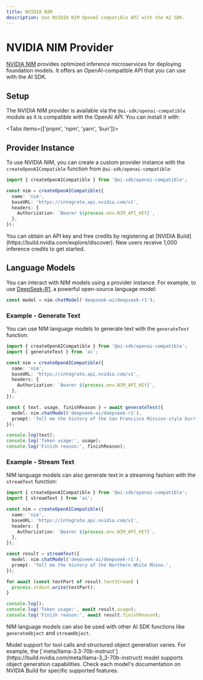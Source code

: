 ---
title: NVIDIA NIM
description: Use NVIDIA NIM OpenAI compatible API with the AI SDK.
---

# NVIDIA NIM Provider

[NVIDIA NIM](https://www.nvidia.com/en-us/ai/) provides optimized inference microservices for deploying foundation models. It offers an OpenAI-compatible API that you can use with the AI SDK.

## Setup

The NVIDIA NIM provider is available via the `@ai-sdk/openai-compatible` module as it is compatible with the OpenAI API.
You can install it with:

<Tabs items={['pnpm', 'npm', 'yarn', 'bun']}>
  <Tab>
    <Snippet text="pnpm add @ai-sdk/openai-compatible" dark />
  </Tab>
  <Tab>
    <Snippet text="npm install @ai-sdk/openai-compatible" dark />
  </Tab>
  <Tab>
    <Snippet text="yarn add @ai-sdk/openai-compatible" dark />
  </Tab>

  <Tab>
    <Snippet text="bun add @ai-sdk/openai-compatible" dark />
  </Tab>
</Tabs>

## Provider Instance

To use NVIDIA NIM, you can create a custom provider instance with the `createOpenAICompatible` function from `@ai-sdk/openai-compatible`:

```ts
import { createOpenAICompatible } from '@ai-sdk/openai-compatible';

const nim = createOpenAICompatible({
  name: 'nim',
  baseURL: 'https://integrate.api.nvidia.com/v1',
  headers: {
    Authorization: `Bearer ${process.env.NIM_API_KEY}`,
  },
});
```

<Note>
  You can obtain an API key and free credits by registering at [NVIDIA
  Build](https://build.nvidia.com/explore/discover). New users receive 1,000
  inference credits to get started.
</Note>

## Language Models

You can interact with NIM models using a provider instance. For example, to use [DeepSeek-R1](https://build.nvidia.com/deepseek-ai/deepseek-r1), a powerful open-source language model:

```ts
const model = nim.chatModel('deepseek-ai/deepseek-r1');
```

### Example - Generate Text

You can use NIM language models to generate text with the `generateText` function:

```ts
import { createOpenAICompatible } from '@ai-sdk/openai-compatible';
import { generateText } from 'ai';

const nim = createOpenAICompatible({
  name: 'nim',
  baseURL: 'https://integrate.api.nvidia.com/v1',
  headers: {
    Authorization: `Bearer ${process.env.NIM_API_KEY}`,
  },
});

const { text, usage, finishReason } = await generateText({
  model: nim.chatModel('deepseek-ai/deepseek-r1'),
  prompt: 'Tell me the history of the San Francisco Mission-style burrito.',
});

console.log(text);
console.log('Token usage:', usage);
console.log('Finish reason:', finishReason);
```

### Example - Stream Text

NIM language models can also generate text in a streaming fashion with the `streamText` function:

```ts
import { createOpenAICompatible } from '@ai-sdk/openai-compatible';
import { streamText } from 'ai';

const nim = createOpenAICompatible({
  name: 'nim',
  baseURL: 'https://integrate.api.nvidia.com/v1',
  headers: {
    Authorization: `Bearer ${process.env.NIM_API_KEY}`,
  },
});

const result = streamText({
  model: nim.chatModel('deepseek-ai/deepseek-r1'),
  prompt: 'Tell me the history of the Northern White Rhino.',
});

for await (const textPart of result.textStream) {
  process.stdout.write(textPart);
}

console.log();
console.log('Token usage:', await result.usage);
console.log('Finish reason:', await result.finishReason);
```

NIM language models can also be used with other AI SDK functions like `generateObject` and `streamObject`.

<Note>
  Model support for tool calls and structured object generation varies. For
  example, the
  [`meta/llama-3.3-70b-instruct`](https://build.nvidia.com/meta/llama-3_3-70b-instruct)
  model supports object generation capabilities. Check each model's
  documentation on NVIDIA Build for specific supported features.
</Note>
